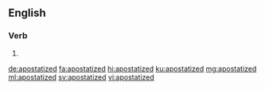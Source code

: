 ==English==

===Verb===
{{head|en|verb form}}

# {{en-past of|apostatize}}

[[de:apostatized]]
[[fa:apostatized]]
[[hi:apostatized]]
[[ku:apostatized]]
[[mg:apostatized]]
[[ml:apostatized]]
[[sv:apostatized]]
[[vi:apostatized]]